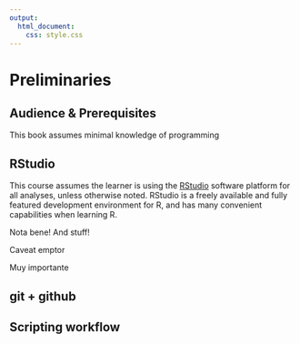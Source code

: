 ```yaml
---
output:
  html_document:
    css: style.css
---
```


# Preliminaries


## Audience & Prerequisites

This book assumes minimal knowledge of programming

## RStudio

This course assumes the learner is using the [RStudio](https://www.rstudio.com/)
software platform for all analyses, unless otherwise noted. RStudio is a freely
available and fully featured development environment for R, and has many
convenient capabilities when learning R.

::: {.nb}
Nota bene! And stuff!
:::

::: {.warning}
Caveat emptor
:::

::: {.important}
Muy importante
:::

## git + github

## Scripting workflow

